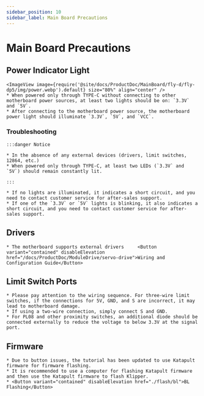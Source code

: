 ```yaml
---
sidebar_position: 10
sidebar_label: Main Board Precautions
---
```








# Main Board Precautions

## Power Indicator Light
    <ImageView image={require('@site/docs/ProductDoc/MainBoard/fly-d/fly-dp5/img/power.webp').default} size="80%" align="center" />
    * When powered only through TYPE-C without connecting to other motherboard power sources, at least two lights should be on: `3.3V` and `5V`.
    * After connecting to the motherboard power source, the motherboard power light should illuminate `3.3V`, `5V`, and `VCC`.

### Troubleshooting

    :::danger Notice

    * In the absence of any external devices (drivers, limit switches, 12864, etc.)
    * When powered only through TYPE-C, at least two LEDs (`3.3V` and `5V`) should remain constantly lit.

    :::

    * If no lights are illuminated, it indicates a short circuit, and you need to contact customer service for after-sales support.
    * If one of the `3.3V` or `5V` lights is blinking, it also indicates a short circuit, and you need to contact customer service for after-sales support.

## Drivers

    * The motherboard supports external drivers     <Button variant="contained" disableElevation href="/docs/ProductDoc/ModuleDrive/servo-drive">Wiring and Configuration Guide</Button>

## Limit Switch Ports

    * Please pay attention to the wiring sequence. For three-wire limit switches, if the connections for 5V, GND, and S are incorrect, it may lead to motherboard damage.
    * If using a two-wire connection, simply connect S and GND.
    * For PL08 and other proximity switches, an additional diode should be connected externally to reduce the voltage to below 3.3V at the signal port.

## Firmware

    * Due to button issues, the tutorial has been updated to use Katapult firmware for firmware flashing.
    * It is recommended to use a computer for flashing Katapult firmware and then use the Katapult firmware to flash Klipper.
    * <Button variant="contained" disableElevation href="./flash/bl">BL Flashing</Button>